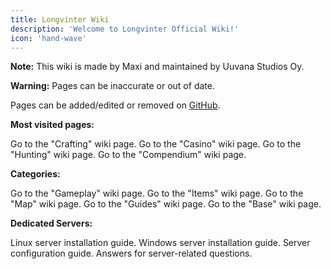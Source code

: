 ```yaml
---
title: Longvinter Wiki
description: 'Welcome to Longvinter Official Wiki!'
icon: 'hand-wave'
---
```


<Note>**Note:** This wiki is made by Maxi and maintained by Uuvana Studios Oy.</Note>

<Warning>**Warning:** Pages can be inaccurate or out of date.</Warning>

Pages can be added/edited or removed on [GitHub](https://github.com/uuvana=studios/vinter-wiki).



**Most visited pages:**

<CardGroup cols={4}>
  <Card
    title="Crafting"
    icon="hammer"
    href="/gameplay/crafting"
  >
    Go to the "Crafting" wiki page.
  </Card>
  <Card
    title="Casino"
    icon="slot-machine"
    href="/map/casino"
  >
    Go to the "Casino" wiki page.
  </Card>
  <Card
    title="Hunting"
    icon="person-rifle"
    href="/gameplay/hunting"
  >
    Go to the "Hunting" wiki page.
  </Card>
  <Card
    title="Compendium"
    icon="list-check"
    href="/gameplay/compendium"
  >
    Go to the "Compendium" wiki page.
  </Card>
</CardGroup>

**Categories:**

<CardGroup cols={4}>
  <Card
    title="Gameplay"
    icon="gamepad-modern"
    href="/gameplay/gameplay"
  >
    Go to the "Gameplay" wiki page.
  </Card>
  <Card
    title="Items"
    icon="sack-xmark"
    href="/items/items"
  >
    Go to the "Items" wiki page.
  </Card>
    <Card
    title="Map"
    icon="map"
    href="/map/map"
  >
    Go to the "Map" wiki page.
  </Card>
    <Card
    title="Guides"
    icon="books"
    href="/guides/guides"
  >
    Go to the "Guides" wiki page.
  </Card>
      <Card
    title="Base"
    icon="house"
    href="/base/base"
  >
    Go to the "Base" wiki page.
  </Card>
</CardGroup>

**Dedicated Servers:**

<CardGroup cols={4}>
  <Card
    title="Linux"
    icon="linux"
    href="/server/linux"
  >
    Linux server installation guide.
  </Card>
  <Card
    title="Windows"
    icon="windows"
    href="/items/items"
  >
    Windows server installation guide.
  </Card>
    <Card
    title="Configuration"
    icon="gear"
    href="/map/map"
  >
    Server configuration guide.
  </Card>
    <Card
    title="FAQ"
    icon="question"
    href="/guides/guides"
  >
    Answers for server-related questions.
  </Card>
</CardGroup>
